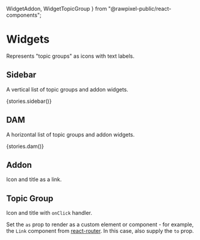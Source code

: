 
  WidgetAddon,
  WidgetTopicGroup
} from "@rawpixel-public/react-components";


<Meta title="Topics/Widgets" decorators={[withKnobs]} />

# Widgets

Represents "topic groups" as icons with text labels.

## Sidebar

A vertical list of topic groups and addon widgets.

<Preview>
  <Story name="sidebar">
    <Centered style={{background: "#F4F4F4"}}>{stories.sidebar()}</Centered>
  </Story>
</Preview>

## DAM

A horizontal list of topic groups and addon widgets.

<Preview>
  <Story name="dam">
    <Centered style={{background: "#F4F4F4"}}>{stories.dam()}</Centered>
  </Story>
</Preview>

## Addon

Icon and title as a link.

<Preview>
  <Story name="add_on">
    <Centered style={{background: "#F4F4F4"}}>
      <WidgetAddon
        title={text("title", "Fonts", "add_on")}
        icon_url={text("icon_url", fontSvg, "add_on")}
        href={text("href", "https://www.rawpixel.com/search/fonts?sort=curated&page=1", "add_on")}
        type="add_on"
      />
    </Centered>
  </Story>
</Preview>

## Topic Group

Icon and title with `onClick` handler.

Set the `as` prop to render as a custom element or component - for example, the `Link` component from [react-router](https://reacttraining.com/react-router/web/api/Link/to-string). In this case, also supply the `to` prop.

<Preview>
  <Story name="topic-group">
    <Centered style={{background: "#F4F4F4"}}>
      <WidgetTopicGroup
        title={text("title", "My topics", "filter")}
        icon_url={text("icon_url", starSvg, "filter")}
        onClick={action("widget-filter-click")}
        active={boolean("active", false, "filter")}
        as={select("as", {"a": "a", "button": "button", "div": "div"}, "button", "filter")}
        href={text("href", "https://www.rawpixel.com", "filter")}
        type="topic_group"
      />
    </Centered>
  </Story>
</Preview>
